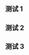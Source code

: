 {{Testcases notice}}

== 测试 1 ==
{{Testcase table
|symbol=RUID|taxon=Rubus idaeus|access-date=2020-01-03}}

== 测试 2 ==
{{Testcase table
|symbol=RUID|taxon=Rubus idaeus|accessdate=2020-01-03}}

== 测试 3 ==
{{Testcase table
|symbol=RUID|taxon=Rubus idaeus|access-date=2020-01-03
|mode=cs2}}